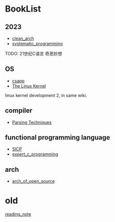 = BookList =

== 2023 ==
* [[clean_arch]]
* [[systematic_programming]]

TODO:
21世纪C语言
奇思妙想

== OS ==
* [[csapp]]
* [[tlk|The Linux Kernel]]
linux kernel development 2, in same wiki.
== compiler ==
* [[parsing_tech|Parsing Techniques]]
== functional programming language ==
* [[6001_SICP|SICP]]
* [[expert_c_programming]]
== arch ==
* [[arch_of_open_source]]

= old =
[[reading_note]]
